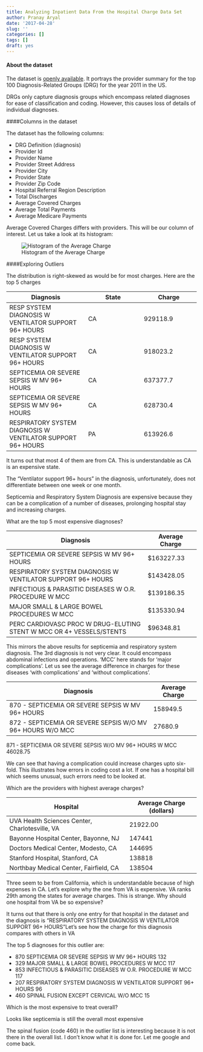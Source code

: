 ```yaml
---
title: Analyzing Inpatient Data From the Hospital Charge Data Set
author: Pranay Aryal
date: '2017-04-28'
slug: ''
categories: []
tags: []
draft: yes
---
```


#### About the dataset

The dataset is [openly available](https://www.data.gov/health/). It portrays the provider summary for the top 100 Diagnosis-Related Groups (DRG) for the year 2011 in the US. 

DRGs only capture diagnosis groups which encompass related diagnoses for ease of classification and coding. However, this causes loss of details of individual diagnoses.

####Columns in the dataset

The dataset has the following columns: 

 - DRG Definition (diagnosis)                       
 - Provider Id                         
 - Provider Name                        
 - Provider Street Address             
 - Provider City                        
 - Provider State                      
 - Provider Zip Code                    
 - Hospital Referral Region Description
 - Total Discharges                     
 - Average Covered Charges             
 - Average Total Payments               
 - Average Medicare Payments  
 
Average Covered Charges differs with providers. This will be our column of interest. Let us take a look at its histogram:
 
 

![Histogram of the Average Charge](charge_hist.png)

####Exploring Outliers

The distribution is right-skewed as would be for most charges. Here are the top 5 charges

 Diagnosis | State | Charge
 ----------|-------|-------
 RESP SYSTEM DIAGNOSIS W VENTILATOR SUPPORT 96+ HOURS        |      CA       |          929118.9
 RESP SYSTEM DIAGNOSIS W VENTILATOR SUPPORT 96+ HOURS      |        CA     |            918023.2
 SEPTICEMIA OR SEVERE SEPSIS W MV 96+ HOURS      |        CA     |            637377.7
 SEPTICEMIA OR SEVERE SEPSIS W MV 96+ HOURS      |        CA     |            628730.4
 RESPIRATORY SYSTEM DIAGNOSIS W VENTILATOR SUPPORT 96+ HOURS      |        PA     |            613926.6

It turns out that most 4 of them are from CA. This is understandable as CA is an expensive state. 

The "Ventilator support 96+ hours" in the diagnosis, unfortunately, does not differentiate between one week or one month. 

Septicemia and Respiratory System Diagnosis are expensive because they can be a complication of a number of diseases, prolonging hospital stay and increasing charges.



What are the top 5 most expensive diagnoses?

Diagnosis                                  | Average Charge
-------------------------------------------|----------------
SEPTICEMIA OR SEVERE SEPSIS W MV 96+ HOURS | $163227.33
RESPIRATORY SYSTEM DIAGNOSIS W VENTILATOR SUPPORT 96+ HOURS |  $143428.05
INFECTIOUS & PARASITIC DISEASES W O.R. PROCEDURE W MCC |  $139186.35
MAJOR SMALL & LARGE BOWEL PROCEDURES W MCC | $135330.94
PERC CARDIOVASC PROC W DRUG-ELUTING STENT W MCC OR 4+ VESSELS/STENTS  |  $96348.81


This mirrors the above results for septicemia and respiratory system diagnosis. The 3rd diagnosis is not very clear. It could encompass abdominal infections and operations. 'MCC' here stands for 'major complications'. Let us see the average difference in charges for these diseases 'with complications' and 'without complications'.

Diagnosis | Average Charge
----------|---------------
870 - SEPTICEMIA OR SEVERE SEPSIS W MV 96+ HOURS | 158949.5
872 - SEPTICEMIA OR SEVERE SEPSIS W/O MV 96+ HOURS W/O MCC | 27680.9 
871 - SEPTICEMIA OR SEVERE SEPSIS W/O MV 96+ HOURS W MCC  46028.75

We can see that having a complication could increase charges upto six-fold. This illustrates how errors in coding cost a lot. If one has a hospital bill which seems unusual, such errors need to be looked at.

Which are the providers with highest average charges?

Hospital | Average Charge (dollars)
---------|--------------------------
UVA Health Sciences Center, Charlotesville, VA | 21922.00
Bayonne Hospital Center, Bayonne, NJ | 147441 
Doctors Medical Center, Modesto, CA | 144695
Stanford Hospital, Stanford, CA | 138818
Northbay Medical Center, Fairfield, CA | 138504

Three seem to be from California, which is understandable because of high expenses in CA. Let's explore why the one from VA is expensive. VA ranks 29th among the states for average charges. This is strange. Why should one hospital from VA be so expensive? 

It turns out that there is only one entry for that hospital in the dataset and the diagnosis is "RESPIRATORY SYSTEM DIAGNOSIS W VENTILATOR SUPPORT 96+ HOURS"Let's see how the charge for this diagnosis compares with others in VA


The top 5 diagnoses for this outlier are:

 - 870  SEPTICEMIA OR SEVERE SEPSIS W MV 96+ HOURS   132
 - 329  MAJOR SMALL & LARGE BOWEL PROCEDURES W MCC   117
 - 853  INFECTIOUS & PARASITIC DISEASES W O.R. PROCEDURE W MCC   117
 - 207  RESPIRATORY SYSTEM DIAGNOSIS W VENTILATOR SUPPORT 96+ HOURS    96
 - 460  SPINAL FUSION EXCEPT CERVICAL W/O MCC    15
 

Which is the most expensive to treat overall?


Looks like septicemia is still the overall most expensive

The spinal fusion (code 460) in the outlier list is interesting because it is not there in the overall list. I don't know what it is done for. Let me google and come back.



